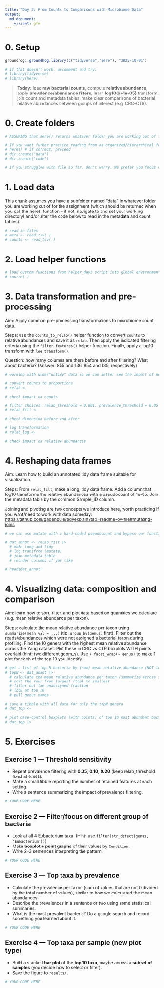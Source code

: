 ```yaml
---
title: "Day 3: From Counts to Comparisons with Microbiome Data"
output:
  md_document:
    variant: gfm
---
```


# 0. Setup

```r
groundhog::groundhog.library(c("tidyverse","here"), "2025-10-01")

# if that doesn't work, uncomment and try:
# library(tidyverse)
# library(here)
```

> **Today:** load **raw bacterial counts**, compute **relative abundance**, apply **prevalence/abundance filters**, learn **log10(x+1e-05)** transform, join count and metadata tables, make clear comparisons of bacterial relative abundances between groups of interest (e.g. CRC-CTR).

# 0. Create folders

```r

# ASSUMING that here() returns whatever folder you are working out of for the assignment -- if it doesn't, FIRST navigate to and set your working directory properly! (and/or alter the code below as required to read in the metadata and count tables).

# If you want futher practice reading from an organized/hierarchical folder structure, you can create subfolders in the assignment folder for code and data. In the code folder, add the helper_day3.r script and add any .tsv files to the data folder. 
# here() # if correct, proceed
# dir.create("data")
# dir.create("code")

# If you struggled with file so far, don't worry. We prefer you focus on the learning objectives, so feel free to keep everything related to this assignment in one folder (scripts, Rmds, data, etc). We just want you to know how to read in a file we give you, we don't care how you store and access it.
```

# 1. Load data

This chunk assumes you have a subfolder named "data" in whatever folder you are working out of for the assignment (which should be returned when you call the here() function -- if not, navigate to and set your working directory! and/or alter the code below to read in the metadata and count tables).

```r
# read in files
# meta <- read_tsv( ) 
# counts <- read_tsv( )
```

# 2. Load helper functions

```r

# load custom functions from helper_day3 script into global environment
# source( )

```

# 3. Data transformation and pre-processing

Aim: Apply common pre-processing transformations to microbiome count data.

Steps: use the `counts_to_relab()` helper function to convert `counts` to relative abundances and save it as `relab`. Then apply the indicated filtering criteria using the `filter_features()` helper function. Finally, apply a log10 transform with `log_transform()`.

Question: how many columns are there before and after filtering? What about bacteria? (Answer: 855 and 136, 854 and 135, respectively)

```r
# working with wide/"untidy" data so we can better see the impact of new transformations

# convert counts to proportions 
# relab <-

# check impact on counts

# filter choices: relab_threshold = 0.001, prevalence_threshold = 0.05
# relab_filt <- 

# check dimension before and after

# log transformation
# relab_log <- 

# check impact on relative abundances
```

# 4. Reshaping data frames

Aim: Learn how to build an annotated tidy data frame suitable for visualization.

Steps: From `relab_filt`, make a long, tidy data frame. Add a column that log10 transforms the relative abundances with a pseudocount of 1e-05. Join the metadata table by the common Sample_ID column.

Joining and pivoting are two concepts we introduce here, worth practicing if you want/need to work with data someday: <https://github.com/gadenbuie/tidyexplain?tab=readme-ov-file#mutating-joins>

```r
# we can use mutate with a hard-coded pseudocount and bypass our function, if our data is tidy...

# dat_annot <- relab_filt |>
  # make long and tidy
  # log transfrom (mutate)
  # join metadata table
  # reorder columns if you like

# head(dat_annot)
```

# 4. Visualizing data: composition and comparison

Aim: learn how to sort, filter, and plot data based on quantities we calculate (e.g. mean relative abundance per taxon).

Steps: calculate the mean relative abundance per taxon using `summarize(mean_val = ...)` (tip: `group_by(genus)` first). Filter out the reads/abundances which were not assigned a bacterial taxon during profiling. Find the 10 genera with the highest mean relative abundance across the Yang dataset. Plot these in CRC vs CTR boxplots WITH points overlaid (hint: two different geom_s). Use `+ facet_wrap(~ genus)` to make 1 plot for each of the top 10 you identify.

```r

# get a list of top N bacteria by (raw) mean relative abundance (NOT log transformed)
# topN <- dat_annot |>
  # calculate the mean relative abundance per taxon (summarize across samples/observations)
  # sort the rows from largest (top) to smallest
  # filter out the unassigned fraction
  # look at top 10
  # pull genus names

# save a tibble with all data for only the topN genera
# dat_top <- 

# plot case-control boxplots (with points) of top 10 most abundant bacteria 
# dat_top |>

```

# 5. Exercises

## Exercise 1 — Threshold sensitivity

-   Repeat prevalence filtering with **0.05**, **0.10**, **0.20** (keep relab_threshold fixed at `0.001`).
-   Make a small tibble reporting the number of retained features at each setting.
-   Write a sentence summarizing the impact of prevalence filtering.

```r
# YOUR CODE HERE
```

## Exercise 2 — Filter/focus on different group of bacteria

-   Look at all 4 Eubacterium taxa. (Hint: use `filter(str_detect(genus, 'Eubacterium'))`)
-   Make **boxplot + point graphs** of their values by `Condition`.
-   Write 2–3 sentences interpreting the pattern.

```r
# YOUR CODE HERE
```

## Exercise 3 — Top taxa by prevalence

-   Calculate the prevalence per taxon (sum of values that are not 0 divided by the total number of values), similar to how we calculated the mean abundances
-   Describe the prevalences in a sentence or two using some statistical summaries.
-   What is the most prevalent bacteria? Do a google search and record something you learned about it.

```r
# YOUR CODE HERE
```

## Exercise 4 — Top taxa per sample (new plot type)

-   Build a stacked **bar plot** of the **top 10 taxa**, maybe across a **subset of samples** (you decide how to select or filter).
-   Save the figure to `results/`.

```r
# YOUR CODE HERE
```
